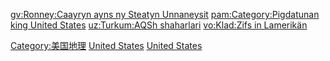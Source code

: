 {{Parent category}}
{{Commonscat|Populated places in the United States}}

[[Category:美国地理|Category:美国地理]]
[[Category:北美洲聚居地|United States]]
[[Category:各國聚居地|United States]]

[[gv:Ronney:Caayryn_ayns_ny_Steatyn_Unnaneysit|gv:Ronney:Caayryn ayns ny Steatyn Unnaneysit]]
[[pam:Category:Pigdatunan_king_United_States|pam:Category:Pigdatunan king United States]]
[[uz:Turkum:AQSh_shaharlari|uz:Turkum:AQSh shaharlari]]
[[vo:Klad:Zifs_in_Lamerikän|vo:Klad:Zifs in Lamerikän]]